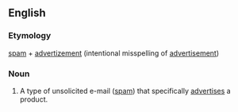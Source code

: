 ==English==

===Etymology===
[[spam]] + [[advertizement]] (intentional misspelling of [[advertisement]])

===Noun===
{{en-noun}}

# {{internet}} A type of unsolicited e-mail ([[spam]]) that specifically [[advertise]]s a product.